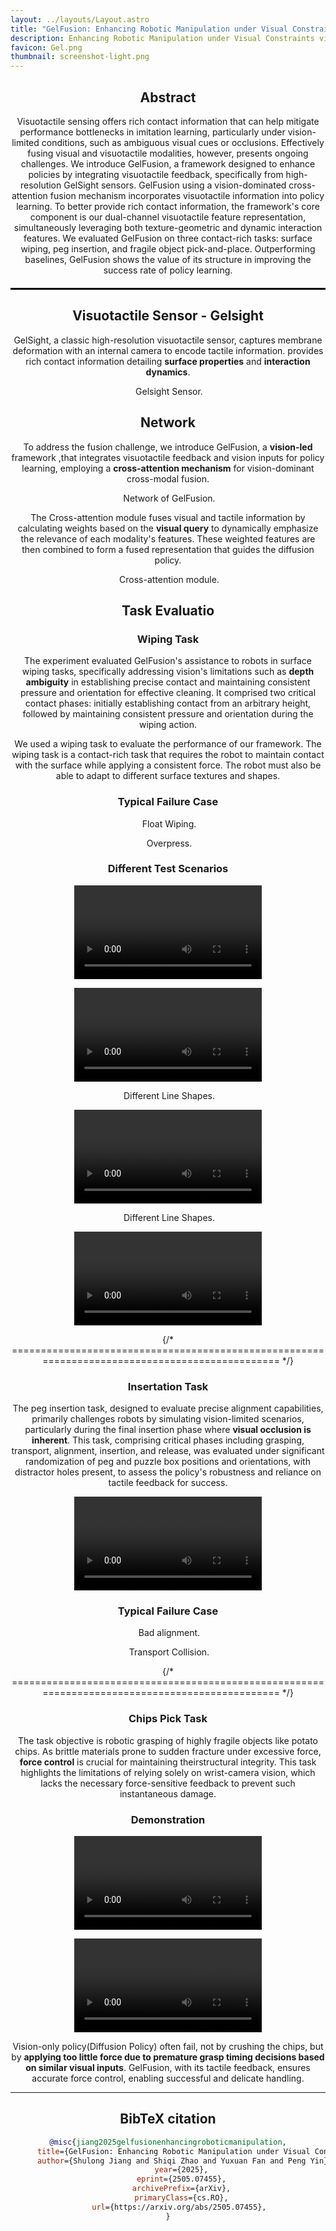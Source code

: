 ```yaml
---
layout: ../layouts/Layout.astro
title: "GelFusion: Enhancing Robotic Manipulation under Visual Constraints via Visuotactile Fusion"
description: Enhancing Robotic Manipulation under Visual Constraints via Visuotactile Fusion
favicon: Gel.png
thumbnail: screenshot-light.png
---
```







<Header
  title={frontmatter.title}
  authors={[
    {
      name: "Shulong Jinag",
      notes: ["1"],
    },
    {
      name: "Shiqi Zhao",
      notes: ["1"],
    },
    {
      name: "Yuxuan Fan",
      notes: ["2"],
    },
    {
      name: "Peng Yin",
      notes: ["1"],
    },
  ]}
  notes={[
    {
      symbol: "1",
      text: "City University of Hong Kong",
    },
    {
      symbol: "2",
      text: "The Hong Kong University of Science and Technology (Guangzhou)",
    },
  ]}
  links={[
    {
      name: "Paper",
      url: "https://arxiv.org/pdf/2505.07455v1",
      icon: "ri:file-pdf-2-line",
    },
    {
      name: "Code",
      url: "",
      icon: "ri:github-line",
    },
    {
      name: "arXiv",
      url: "https://arxiv.org/abs/2505.07455v1",
      icon: "academicons:arxiv",
    }
  ]}
  />


<Figure>
<YouTubeVideo slot="figure" videoId="YwoxCyPOEAY" />
</Figure>

## Abstract

Visuotactile sensing offers rich contact information that can help mitigate performance bottlenecks in imitation learning, particularly under vision-limited conditions, such as ambiguous visual cues or occlusions. Effectively fusing visual and visuotactile modalities, however, presents ongoing challenges. 
We introduce GelFusion, a framework designed to enhance policies by integrating visuotactile feedback, specifically from high-resolution GelSight sensors. GelFusion using a vision-dominated cross-attention fusion mechanism incorporates visuotactile information into policy learning. To better provide rich contact information, the framework's core component is our dual-channel visuotactile feature representation, simultaneously leveraging both texture-geometric and dynamic interaction features. 
We evaluated GelFusion on three contact-rich tasks: surface wiping, peg insertion, and fragile object pick-and-place. Outperforming baselines, GelFusion shows the value of its structure in improving the success rate of policy learning.

<hr style="border: none; height: 3px; background-color: #000; margin: 20px 0;"/>

## Visuotactile Sensor - Gelsight

GelSight, a classic high-resolution visuotactile sensor, captures membrane deformation with an internal camera to encode tactile information. provides rich contact information detailing **surface properties** and **interaction dynamics**.

<Figure>
  <Image slot="figure" source={sensor} altText="sensor" />
  <span slot="caption">Gelsight Sensor.</span>
</Figure>

## Network

To address the fusion challenge, we introduce GelFusion, a **vision-led** framework ,that integrates visuotactile feedback and vision inputs for policy learning, employing a **cross-attention mechanism** for vision-dominant cross-modal fusion.

<Figure>
  <Image slot="figure" source={Framework} altText="Framework" />
  <span slot="caption">Network of GelFusion.</span>
</Figure>

The Cross-attention module fuses visual and tactile information by calculating weights based on the **visual query** to dynamically emphasize the relevance of each modality's features. These weighted features are then combined to form a fused representation that guides the diffusion policy.

<Figure>
  <Image slot="figure" source={Cross_attention} altText="Cross_attention" />
  <span slot="caption">Cross-attention module.</span>
</Figure>

## Task Evaluatio

### Wiping Task
The experiment evaluated GelFusion's assistance to robots in surface wiping tasks, specifically addressing vision's limitations such as **depth ambiguity** in establishing precise contact and maintaining consistent pressure and orientation for effective cleaning. It comprised two critical contact phases: initially establishing contact from an arbitrary height, followed by maintaining consistent pressure and orientation during the wiping action.

<Notes>
  <p>We used a wiping task to evaluate the performance of our framework. The wiping task is a contact-rich task that requires the robot to maintain contact with the surface while applying a consistent force. The robot must also be able to adapt to different surface textures and shapes.</p>
</Notes>

### Typical Failure Case
<TwoColumns>
  <Figure slot="left">  
    <Image slot="figure" source={comming_soon} altText="Framework" />
    <span slot="caption">Float Wiping.</span> 
  </Figure>
  <Figure slot="right">
    <Image slot="figure" source={comming_soon} altText="Framework" />
    <span slot="caption">Overpress.</span>
  </Figure>
</TwoColumns>

### Different Test Scenarios
<TwoColumns>
  <Figure slot="left">  
    <Video slot="figure" source={Diff_Shapes1} altText="Framework" />
    <span slot="caption">Different Line Shapes.</span> 
  </Figure>
  <Figure slot="right">
    <Video slot="figure" source={up_wiping} altText="Framework" />
    <span slot="caption">Different Line Pisitions.</span>
  </Figure> 
</TwoColumns>

<TwoColumns>
  <Figure slot="left">  
    <Image slot="figure" source={comming_soon} altText="Framework" />
    <span slot="caption">Different Line Shapes.</span> 
  </Figure>
  <Figure slot="right">
    <Video slot="figure" source={midlle_wiping} altText="Framework" />
    <span slot="caption">Different Line Pisitions.</span>
  </Figure> 
</TwoColumns>

<TwoColumns>
  <Figure slot="left">  
    <Image slot="figure" source={comming_soon} altText="Framework" />
    <span slot="caption">Different Line Shapes.</span> 
  </Figure>
  <Figure slot="right">
    <Video slot="figure" source={down_wiping} altText="Framework" />
    <span slot="caption">Different Line Pisitions.</span>
  </Figure> 
</TwoColumns>


{/* =============================================================================================== */}


### Insertation Task
The peg insertion task, designed to evaluate precise alignment capabilities, primarily challenges robots by simulating vision-limited scenarios, particularly during the final insertion phase where **visual occlusion is inherent**. This task, comprising critical phases including grasping, transport, alignment, insertion, and release, was evaluated under significant randomization of peg and puzzle box positions and orientations, with distractor holes present, to assess the policy's robustness and reliance on tactile feedback for success.

<Figure>
<Video slot="figure" source={InsertationLongDemo} altText="Framework" />
<span slot="caption">Insertation Long-Term Test.</span>
</Figure>

### Typical Failure Case
<TwoColumns>
  <Figure slot="left">  
    <Image slot="figure" source={comming_soon} altText="Framework" />
    <span slot="caption">Bad alignment.</span> 
  </Figure>
  <Figure slot="right">
    <Image slot="figure" source={comming_soon} altText="Framework" />
    <span slot="caption">Transport Collision.</span>
  </Figure> 
</TwoColumns>

{/* =============================================================================================== */}



### Chips Pick Task
The task objective is robotic grasping of highly fragile objects like potato chips. As brittle materials prone to sudden fracture under excessive force, **force control** is crucial for maintaining theirstructural integrity. This task highlights the limitations of relying solely on wrist-camera vision, which lacks the necessary force-sensitive feedback to prevent such instantaneous damage.

### Demonstration

<TwoColumns>
  <Figure slot="left">  
    <Video slot="figure" source={chipFail} altText="Framework" />
    <span slot="caption">Failure Case.</span> 
  </Figure>
  <Figure slot="right">
    <Video slot="figure" source={chipSuccess} altText="Framework" />
    <span slot="caption">Success Case.</span>
  </Figure> 
</TwoColumns>

Vision-only policy(Diffusion Policy) often fail, not by crushing the chips, but by **applying too little force due to premature grasp timing decisions based on similar visual inputs**. GelFusion, with its tactile feedback, ensures accurate force control, enabling successful and delicate handling.

---

## BibTeX citation

```bibtex
@misc{jiang2025gelfusionenhancingroboticmanipulation,
      title={GelFusion: Enhancing Robotic Manipulation under Visual Constraints via Visuotactile Fusion}, 
      author={Shulong Jiang and Shiqi Zhao and Yuxuan Fan and Peng Yin},
      year={2025},
      eprint={2505.07455},
      archivePrefix={arXiv},
      primaryClass={cs.RO},
      url={https://arxiv.org/abs/2505.07455}, 
}
```